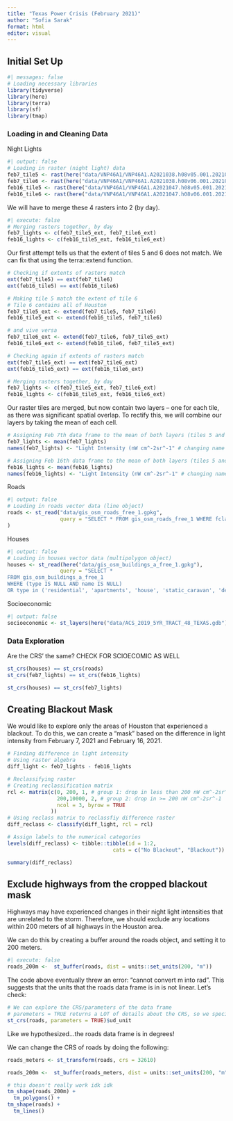 ```yaml
---
title: "Texas Power Crisis (February 2021)"
author: "Sofia Sarak"
format: html
editor: visual
---
```


## Initial Set Up

```r
#| messages: false
# Loading necessary libraries
library(tidyverse)
library(here)
library(terra)
library(sf)
library(tmap)
```

### Loading in and Cleaning Data

Night Lights
```r
#| output: false
# Loading in raster (night light) data
feb7_tile5 <- rast(here("data/VNP46A1/VNP46A1.A2021038.h08v05.001.2021039064328.tif"))
feb7_tile6 <- rast(here("data/VNP46A1/VNP46A1.A2021038.h08v06.001.2021039064329.tif"))
feb16_tile5 <- rast(here("data/VNP46A1/VNP46A1.A2021047.h08v05.001.2021048091106.tif"))
feb16_tile6 <- rast(here("data/VNP46A1/VNP46A1.A2021047.h08v06.001.2021048091105.tif"))
```

We will have to merge these 4 rasters into 2 (by day). 

```r
#| execute: false
# Merging rasters together, by day
feb7_lights <- c(feb7_tile5_ext, feb7_tile6_ext)
feb16_lights <- c(feb16_tile5_ext, feb16_tile6_ext)
```

Our first attempt tells us that the extent of tiles 5 and 6 does not match. We can fix that using the terra::extend function.
```r
# Checking if extents of rasters match
ext(feb7_tile5) == ext(feb7_tile6)
ext(feb16_tile5) == ext(feb16_tile6)

# Making tile 5 match the extent of tile 6
# Tile 6 contains all of Houston
feb7_tile5_ext <- extend(feb7_tile5, feb7_tile6)
feb16_tile5_ext <- extend(feb16_tile5, feb7_tile6)

# and vive versa
feb7_tile6_ext <- extend(feb7_tile6, feb7_tile5_ext)
feb16_tile6_ext <- extend(feb16_tile6, feb7_tile5_ext)

# Checking again if extents of rasters match
ext(feb7_tile5_ext) == ext(feb7_tile6_ext)
ext(feb16_tile5_ext) == ext(feb16_tile6_ext)
```
```r
# Merging rasters together, by day
feb7_lights <- c(feb7_tile5_ext, feb7_tile6_ext)
feb16_lights <- c(feb16_tile5_ext, feb16_tile6_ext)
```

Our raster tiles are merged, but now contain two layers -- one for each tile, as there was significant spatial overlap. To rectify this, we will combine our layers by taking the mean of each cell.

```r
# Assigning Feb 7th data frame to the mean of both layers (tiles 5 and 6)
feb7_lights <- mean(feb7_lights)
names(feb7_lights) <- "Light Intensity (nW cm^-2sr^-1" # changing name from "mean" to be more accurate

# Assigning Feb 16th data frame to the mean of both layers (tiles 5 and 6)
feb16_lights <- mean(feb16_lights)
names(feb16_lights) <- "Light Intensity (nW cm^-2sr^-1" # changing name from "mean" to be more accurate
```


Roads
```r
#| output: false
# Loading in roads vector data (line object)
roads <- st_read("data/gis_osm_roads_free_1.gpkg",
                 query = "SELECT * FROM gis_osm_roads_free_1 WHERE fclass='motorway'"
)
```
Houses
```r
#| output: false
# Loading in houses vector data (multipolygon object)
houses <- st_read(here("data/gis_osm_buildings_a_free_1.gpkg"),
                 query = "SELECT *
FROM gis_osm_buildings_a_free_1
WHERE (type IS NULL AND name IS NULL)
OR type in ('residential', 'apartments', 'house', 'static_caravan', 'detached')")
```
Socioeconomic
```r
#| output: false
socioeconomic <- st_layers(here("data/ACS_2019_5YR_TRACT_48_TEXAS.gdb"))
```

### Data Exploration

Are the CRS' the same?
CHECK FOR SCIOECOMIC AS WELL
```r
st_crs(houses) == st_crs(roads)
st_crs(feb7_lights) == st_crs(feb16_lights)

st_crs(houses) == st_crs(feb7_lights)
```


## Creating Blackout Mask

We would like to explore only the areas of Houston that experienced a blackout. To do this, we can create a "mask" based on the difference in light intensity from February 7, 2021 and February 16, 2021.

```r
# Finding difference in light intensity
# Using raster algebra
diff_light <- feb7_lights - feb16_lights

# Reclassifying raster
# Creating reclassification matrix
rcl <- matrix(c(0, 200, 1, # group 1: drop in less than 200 nW cm^-2sr^-1 
                200,10000, 2, # group 2: drop in >= 200 nW cm^-2sr^-1 
                ncol = 3, byrow = TRUE
              ))
# Using reclass matrix to reclassfiy difference raster
diff_reclass <- classify(diff_light, rcl = rcl)

# Assign labels to the numerical categories
levels(diff_reclass) <- tibble::tibble(id = 1:2, 
                                  cats = c("No Blackout", "Blackout"))

summary(diff_reclass)
```


## Exclude highways from the cropped blackout mask
Highways may have experienced changes in their night light intensities that are unrelated to the storm. Therefore, we should exclude any locations within 200 meters of all highways in the Houston area.

We can do this by creating a buffer around the roads object, and setting it to 200 meters.
```r
#| execute: false
roads_200m <-  st_buffer(roads, dist = units::set_units(200, "m"))
```
The code above eventually threw an error: "cannot convert m into rad". This suggests that the units that the roads data frame is in is not linear. Let's check:
```r
# We can explore the CRS/parameters of the data frame
# paremeters = TRUE returns a LOT of details about the CRS, so we specify that we just want to know the units
st_crs(roads, parameters = TRUE)$ud_unit 
```
Like we hypothesized...the roads data frame is in degrees!

We can change the CRS of roads by doing the following:
```r
roads_meters <- st_transform(roads, crs = 32610)
```

```r
roads_200m <-  st_buffer(roads_meters, dist = units::set_units(200, "m"))
```


```r
# this doesn't really work idk idk
tm_shape(roads_200m) +
  tm_polygons() +
tm_shape(roads) +
  tm_lines()
```

